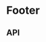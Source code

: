 
# Footer

<Meta title="Compositions/Footer" component={Footer} />

<Canvas>
  <Story name="Base component">
    <Footer
      blocks={FooterFixture.blocks}
      consentErrorMsg={NewsletterSignUpFixture.consentErrorMsg}
      iconLinks={FooterFixture.iconLinks}
      errorMessage={NewsletterSignUpFixture.errorMessage}
      onClick={newsletterSignUpOnClick}
      showTermsConditionsTextBox={knobs.boolean(
        'showTermsConditionsTextBox',
        true,
        'Presentation',
      )}
      subscriptionMessage={NewsletterSignUpFixture.subscriptionMessage}
      termsAndCondition={NewsletterSignUpFixture.termsAndCondition}
      termsMessage={NewsletterSignUpFixture.termsMessage}
      notificationMessage={NotificationModalFixture.notificationMessage}
    />
  </Story>
</Canvas>

## API

<ArgsTable of={Footer} />
